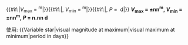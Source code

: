 {{#if:{{{1|}}}|''V''<sub>max</sub> = {{{1}}}<sup>m</sup>|}}{{#if:{{{2|}}}|, ''V''<sub>min</sub> = {{{2}}}<sup>m</sup>|}}{{#if:{{{3|}}}|, ''P'' = {{{3}}}&nbsp;d|}}<noinclude>
'''''V''<sub>max</sub> = ±nn<sup>m</sup>, ''V''<sub>min</sub> = ±nn<sup>m</sup>, ''P'' = n.nn d'''

使用: <nowiki>{{Variable star|visual magnitude at maximum|visual maximum at minimum|period in days}}</nowiki>

</noinclude>